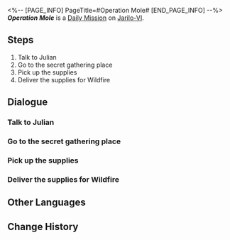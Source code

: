 <%-- [PAGE_INFO]
PageTitle=#Operation Mole#
[END_PAGE_INFO] --%>
{{Stub|Dialogue.}}
{{Mission Infobox
|id            = 3011011
|title         = 
|image         = <!--Mission Operation Mole.png-->
|type          = Daily
|event_name    = 
|chapter       = 
|requirements  = {{subst:void|<!--Unknown: {"Type":"Manual"}-->}}
|summary       = <!--official mission summary from Fate's Atlas-->
|characters    = Joshua; Julian; Trailblazer; Waiting Elderly
|startLocation = [[Jarilo-VI]] - [[Boulder Town]]
|world         = Jarilo-VI
|area          = Boulder Town
|prev          = 
|next          = 
|rewards       = Credit*5,000
}}
'''''Operation Mole''''' is a [[Daily Mission]] on [[Jarilo-VI]].

==Steps==
# Talk to Julian
# Go to the secret gathering place
# Pick up the supplies
# Deliver the supplies for Wildfire

<!--
==Gameplay Notes==

--><!--
==Trial Character==

-->
==Dialogue==
{{Stub Dialogue}}

===Talk to Julian{{subst:void|<!--301101101-->}}===
{{Mission Description|type=daily|location=Boulder Town|Julian of the Moles is looking around here, as if planning something... Should you talk to him?}}
{{Dialogue Start}}
:{{tx}}
{{Dialogue End}}

===Go to the secret gathering place{{subst:void|<!--301101102-->}}===
{{Mission Description|type=daily|location=Boulder Town|update|The sneaky Julian makes you join him. Go to the "Wildfire" gathering place to see what happened.}}
{{Dialogue Start}}
:{{tx}}
{{Dialogue End}}

===Pick up the supplies{{subst:void|<!--301101103-->}}===
{{Mission Description|type=daily|location=Boulder Town|update|Pick up the supplies and don't ask why.}}
{{Dialogue Start}}
:{{tx}}
{{Dialogue End}}

===Deliver the supplies for Wildfire{{subst:void|<!--301101104-->}}===
{{Mission Description|type=daily|location=Boulder Town|update|Julian asks you to deliver the remaining orders of "Wildfire." You don't know why, but it's good to help those in need... right?}}
{{Dialogue Start}}
:{{tx}}
{{Dialogue End}}

==Other Languages==
{{Other Languages
|en   = Operation Mole
|zhs  = 鼹鼠行动
|zht  = 鼴鼠行動
|ja   = モグラ計画
|ko   = 두더지 행동
|es   = Operación topo
|fr   = Opération Taupe
|ru   = Операция «Кроты»
|th   = ปฏิบัติการตัวตุ่น
|vi   = Chuột Chũi Hành Động
|de   = Operation Maulwurf
|id   = Operasi The Moles
|pt   = Operação Toupeira
}}

==Change History==
{{Change History|1.0}}
